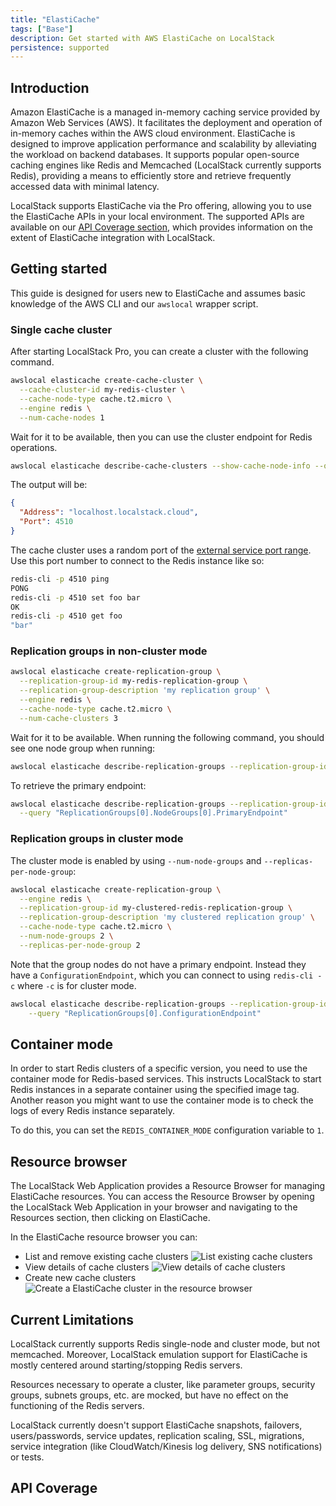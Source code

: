 ```yaml
---
title: "ElastiCache"
tags: ["Base"]
description: Get started with AWS ElastiCache on LocalStack
persistence: supported
---
```



## Introduction

Amazon ElastiCache is a managed in-memory caching service provided by Amazon Web Services (AWS).
It facilitates the deployment and operation of in-memory caches within the AWS cloud environment.
ElastiCache is designed to improve application performance and scalability by alleviating the workload on backend databases.
It supports popular open-source caching engines like Redis and Memcached (LocalStack currently supports Redis),
providing a means to efficiently store and retrieve frequently accessed data with minimal latency.

LocalStack supports ElastiCache via the Pro offering, allowing you to use the ElastiCache APIs in your local environment.
The supported APIs are available on our [API Coverage section](#api-coverage),
which provides information on the extent of ElastiCache integration with LocalStack.

## Getting started

This guide is designed for users new to ElastiCache and assumes basic knowledge of the AWS CLI and our `awslocal` wrapper script.

### Single cache cluster

After starting LocalStack Pro, you can create a cluster with the following command.

```bash
awslocal elasticache create-cache-cluster \
  --cache-cluster-id my-redis-cluster \
  --cache-node-type cache.t2.micro \
  --engine redis \
  --num-cache-nodes 1
```

Wait for it to be available, then you can use the cluster endpoint for Redis operations.

```bash
awslocal elasticache describe-cache-clusters --show-cache-node-info --query "CacheClusters[0].CacheNodes[0].Endpoint"
```

The output will be:

```json
{
  "Address": "localhost.localstack.cloud",
  "Port": 4510
}
```

The cache cluster uses a random port of the [external service port range]().
Use this port number to connect to the Redis instance like so:

```bash
redis-cli -p 4510 ping
PONG
redis-cli -p 4510 set foo bar
OK
redis-cli -p 4510 get foo
"bar"
```

### Replication groups in non-cluster mode

```bash
awslocal elasticache create-replication-group \
  --replication-group-id my-redis-replication-group \
  --replication-group-description 'my replication group' \
  --engine redis \
  --cache-node-type cache.t2.micro \
  --num-cache-clusters 3
```

Wait for it to be available.
When running the following command, you should see one node group when running:

```bash
awslocal elasticache describe-replication-groups --replication-group-id my-redis-replication-group
```

To retrieve the primary endpoint:

```bash
awslocal elasticache describe-replication-groups --replication-group-id my-redis-replication-group \
  --query "ReplicationGroups[0].NodeGroups[0].PrimaryEndpoint"
```

### Replication groups in cluster mode

The cluster mode is enabled by using `--num-node-groups` and `--replicas-per-node-group`:

```bash
awslocal elasticache create-replication-group \
  --engine redis \
  --replication-group-id my-clustered-redis-replication-group \
  --replication-group-description 'my clustered replication group' \
  --cache-node-type cache.t2.micro \
  --num-node-groups 2 \
  --replicas-per-node-group 2
```

Note that the group nodes do not have a primary endpoint.
Instead they have a `ConfigurationEndpoint`, which you can connect to using `redis-cli -c` where `-c` is for cluster mode.

```bash
awslocal elasticache describe-replication-groups --replication-group-id my-clustered-redis-replication-group \
    --query "ReplicationGroups[0].ConfigurationEndpoint"
```

## Container mode

In order to start Redis clusters of a specific version, you need to use the container mode for Redis-based services.
This instructs LocalStack to start Redis instances in a separate container using the specified image tag.
Another reason you might want to use the container mode is to check the logs of every Redis instance separately.

To do this, you can set the `REDIS_CONTAINER_MODE` configuration variable to `1`.

## Resource browser

The LocalStack Web Application provides a Resource Browser for managing ElastiCache resources.
You can access the Resource Browser by opening the LocalStack Web Application in your browser and navigating to the Resources section, then clicking on ElastiCache.

In the ElastiCache resource browser you can:

* List and remove existing cache clusters
  ![List existing cache clusters](/images/aws/elasticache-resource-browser-list.png)
* View details of cache clusters
  ![View details of cache clusters](/images/aws/elasticache-resource-browser-show.png)
* Create new cache clusters
  ![Create a ElastiCache cluster in the resource browser](/images/aws/elasticache-resource-browser-create.png)

## Current Limitations

LocalStack currently supports Redis single-node and cluster mode, but not memcached.
Moreover, LocalStack emulation support for ElastiCache is mostly centered around starting/stopping Redis servers.

Resources necessary to operate a cluster, like parameter groups, security groups, subnets groups, etc. are mocked, but have no effect on the functioning of the Redis servers.

LocalStack currently doesn't support ElastiCache snapshots, failovers, users/passwords, service updates, replication scaling, SSL, migrations, service integration (like CloudWatch/Kinesis log delivery, SNS notifications) or tests.

## API Coverage

<FeatureCoverage service="elasticache" client:load />
